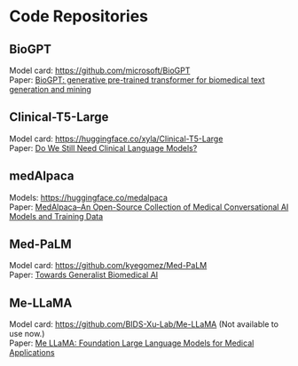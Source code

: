 # Code Repositories {#sec-coderepo .unnumbered}

\index{Code Repositories}

## BioGPT

Model card: <https://github.com/microsoft/BioGPT>\
Paper: [BioGPT: generative pre-trained transformer for biomedical text generation and mining](https://watermark.silverchair.com/bbac409.pdf?token=AQECAHi208BE49Ooan9kkhW_Ercy7Dm3ZL_9Cf3qfKAc485ysgAAA04wggNKBgkqhkiG9w0BBwagggM7MIIDNwIBADCCAzAGCSqGSIb3DQEHATAeBglghkgBZQMEAS4wEQQMXEyl89WMCp-xeRWGAgEQgIIDATGdtK2P4GQnsIFXcFlRsh2TVlkf2ndVlWC5Rt2_GQBOt1XrjnvFvHzLjsRwk7xsfcB7RGvguyiyDPnwGCtnsm7GpM2VoH5cKr332zB1quE5KBf-fRGSqJrxSr4R-HMbGLnK1Xuf3CitYq-IJLzZTCuHQNh-KJx7d0DF9dY-l8EEIWBA9vAdwFuHy0aQVrKeQefoyDr3W8L84Bsd5BJ2UzDmMuIVQe7a6S_aQ4wwBYUf9EhcVXlUpMO5Ae-UCugufIVxGkgZqbCmJJuH82qTdsIVWtRLBGUB2cbsNHoJRCuS1qFS1gsr6teOGLfXsDdr83bE2NAtKFOilg8ddkd223wqnFoLLSX-R76YfRmab8xkUhJiuqAI27JQakOQGSzgPW_Pw0SvNC_eIjua4GOcVeK-2K_Od_8fyqYxTaNLPjq5wz11ewoc0p2TnDBbSbW1paRBuStwqXx4jgDhDm_X6-gpM942qDqy1X5oNj2fbu_qrovoyGwi--emWknBA3dzcFXXgxHsk_ejxMdHYa4hoxmzOdLTtWy7BSQNXxf6N4_dz7V9mBmRpBGZKFHHfF3okoXLqNiqWGO1KaPscbcD1UxtYgKCl836_CE6g_y3SHolAV9kH8pmqxyeYUa-KpRFRR8CqqGrOb4DHqlBolxwePX4vS8BgnaKEmW1Y845-WpHjc0SlGMKxArhklK6wbKMOiycW48N8Ll0K6Rps0_aC2huZ0Hs4MLWGCfcvGKPxjTAZ1vWWxfikjRfegnLcrVcYOLGcsbY7Ov9WcNyf1HTK8Dn-xTBL_mUjV1HJ9asrJbTh9T_R9cA3n3jjVnzWKkgH_mzQlv5NG7kuTKORmW4OveGfcJYprhdyok_n7jhKNTdKnFTkRRR-GzcotcBdcMU2HXWUdKV4bVCKydA20dUuM12_9HpI48KpH_h1rJofZXheF6sHGkz1A2orvivQWTBtKdIt30W7FeTkI4NRpHERBpyskWCmVU9wbsxdtTjgJkiXfSGeQxNywwQnmBns4Yp8Uk)

## Clinical-T5-Large

Model card: <https://huggingface.co/xyla/Clinical-T5-Large>\
Paper: [Do We Still Need Clinical Language Models?](https://arxiv.org/pdf/2302.08091.pdf)

## medAlpaca

Models: <https://huggingface.co/medalpaca>\
Paper: [MedAlpaca--An Open-Source Collection of Medical Conversational AI Models and Training Data](https://arxiv.org/pdf/2304.08247.pdf)

## Med-PaLM

Model card: <https://github.com/kyegomez/Med-PaLM>\
Paper: [Towards Generalist Biomedical AI](https://arxiv.org/pdf/2304.08247.pdf)

## Me-LLaMA

Model card: <https://github.com/BIDS-Xu-Lab/Me-LLaMA> (Not available to use now.)\
Paper: [Me LLaMA: Foundation Large Language Models for Medical Applications](https://arxiv.org/ftp/arxiv/papers/2402/2402.12749.pdf)
